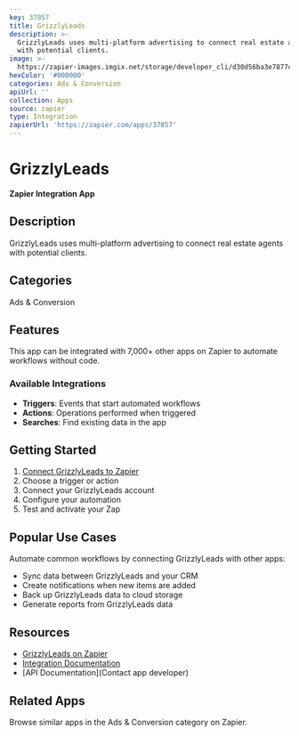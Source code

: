 ```yaml
---
key: 37857
title: GrizzlyLeads
description: >-
  GrizzlyLeads uses multi-platform advertising to connect real estate agents
  with potential clients.
image: >-
  https://zapier-images.imgix.net/storage/developer_cli/d30d56ba3e7877cc1f038413433002a7.png?auto=format%2Ccompress&ixlib=python-3.0.0&q=50
hexColor: '#000000'
categories: Ads & Conversion
apiUrl: ''
collection: Apps
source: zapier
type: Integration
zapierUrl: 'https://zapier.com/apps/37857'
---
```

# GrizzlyLeads

**Zapier Integration App**

## Description

GrizzlyLeads uses multi-platform advertising to connect real estate agents with potential clients.

## Categories

Ads & Conversion

## Features

This app can be integrated with 7,000+ other apps on Zapier to automate workflows without code.

### Available Integrations

- **Triggers**: Events that start automated workflows
- **Actions**: Operations performed when triggered
- **Searches**: Find existing data in the app

## Getting Started

1. [Connect GrizzlyLeads to Zapier](https://zapier.com/apps/37857)
2. Choose a trigger or action
3. Connect your GrizzlyLeads account
4. Configure your automation
5. Test and activate your Zap

## Popular Use Cases

Automate common workflows by connecting GrizzlyLeads with other apps:

- Sync data between GrizzlyLeads and your CRM
- Create notifications when new items are added
- Back up GrizzlyLeads data to cloud storage
- Generate reports from GrizzlyLeads data

## Resources

- [GrizzlyLeads on Zapier](https://zapier.com/apps/37857)
- [Integration Documentation](https://zapier.com/apps/37857/integrations)
- [API Documentation](Contact app developer)

## Related Apps

Browse similar apps in the Ads & Conversion category on Zapier.
